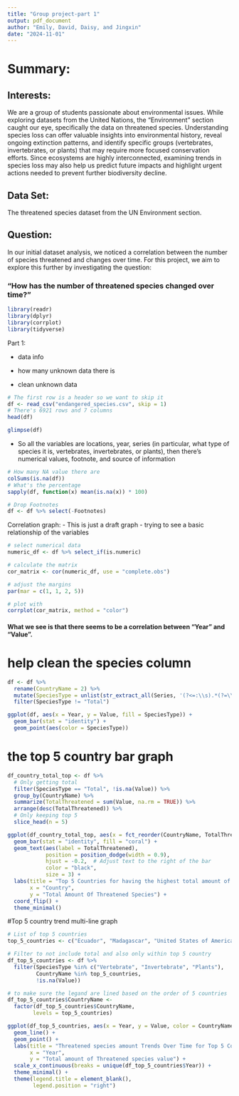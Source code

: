 ```yaml
---
title: "Group project-part 1"
output: pdf_document
author: "Emily, David, Daisy, and Jingxin"
date: "2024-11-01"
---
```


# Summary:

## Interests: 

We are a group of students passionate about environmental issues. While exploring datasets from the United Nations, the "Environment" section caught our eye, specifically the data on threatened species. Understanding species loss can offer valuable insights into environmental history, reveal ongoing extinction patterns, and identify specific groups (vertebrates, invertebrates, or plants) that may require more focused conservation efforts. Since ecosystems are highly interconnected, examining trends in species loss may also help us predict future impacts and highlight urgent actions needed to prevent further biodiversity decline.

## Data Set: 

The threatened species dataset from the UN Environment section.

## Question: 

In our initial dataset analysis, we noticed a correlation between the number of species threatened and changes over time. For this project, we aim to explore this further by investigating the question:

### "How has the number of threatened species changed over time?"

```r
library(readr)
library(dplyr)
library(corrplot)
library(tidyverse)
```

Part 1:

-   data info

-   how many unknown data there is

-   clean unknown data

```r
# The first row is a header so we want to skip it
df <- read_csv("endangered_species.csv", skip = 1)
# There's 6921 rows and 7 columns  
head(df)
```

```r
glimpse(df)
```

-   So all the variables are locations, year, series (in particular, what type of species it is, vertebrates, invertebrates, or plants), then there's numerical values, footnote, and source of information

```r
# How many NA value there are 
colSums(is.na(df))
# What's the percentage
sapply(df, function(x) mean(is.na(x)) * 100)
```

```r
# Drop Footnotes
df <- df %>% select(-Footnotes)
```

Correlation graph: - This is just a draft graph - trying to see a basic relationship of the variables

```r

# select numerical data
numeric_df <- df %>% select_if(is.numeric)

# calculate the matrix
cor_matrix <- cor(numeric_df, use = "complete.obs")

# adjust the margins 
par(mar = c(1, 1, 2, 5)) 

# plot with
corrplot(cor_matrix, method = "color")
```

#### What we see is that there seems to be a correlation between "Year" and "Value".

# help clean the species column
```r
df <- df %>%
  rename(CountryName = 2) %>%
  mutate(SpeciesType = unlist(str_extract_all(Series, '(?<=:\\s).*(?=\\s\\()'))) %>%
  filter(SpeciesType != "Total")

ggplot(df, aes(x = Year, y = Value, fill = SpeciesType)) + 
  geom_bar(stat = "identity") +
  geom_point(aes(color = SpeciesType))
```

# the top 5 country bar graph
```r
df_country_total_top <- df %>%
  # Only getting total
  filter(SpeciesType == "Total", !is.na(Value)) %>%  
  group_by(CountryName) %>%
  summarize(TotalThreatened = sum(Value, na.rm = TRUE)) %>%
  arrange(desc(TotalThreatened)) %>%
  # Only keeping top 5
  slice_head(n = 5)  

ggplot(df_country_total_top, aes(x = fct_reorder(CountryName, TotalThreatened), y = TotalThreatened)) +
  geom_bar(stat = "identity", fill = "coral") +
  geom_text(aes(label = TotalThreatened), 
            position = position_dodge(width = 0.9), 
            hjust = -0.2,  # Adjust text to the right of the bar
            color = "black", 
            size = 3) +
  labs(title = "Top 5 Countries for having the highest total amount of threatened species",
       x = "Country",
       y = "Total Amount Of Threatened Species") +
  coord_flip() +
  theme_minimal()
```
#Top 5 country trend multi-line graph
```r
# List of top 5 countries
top_5_countries <- c("Ecuador", "Madagascar", "United States of America","Indonesia", "Malaysia")

# Filter to not include total and also only within top 5 country
df_top_5_countries <- df %>%
  filter(SpeciesType %in% c("Vertebrate", "Invertebrate", "Plants"), 
         CountryName %in% top_5_countries, 
         !is.na(Value)) 

# to make sure the legand are lined based on the order of 5 countries
df_top_5_countries$CountryName <-
  factor(df_top_5_countries$CountryName,
        levels = top_5_countries)

ggplot(df_top_5_countries, aes(x = Year, y = Value, color = CountryName, group = CountryName)) +
  geom_line() +
  geom_point() +
  labs(title = "Threatened species amount Trends Over Time for Top 5 Countries",
       x = "Year",
       y = "Total amount of Threatened species value") +
  scale_x_continuous(breaks = unique(df_top_5_countries$Year)) +
  theme_minimal() +
  theme(legend.title = element_blank(), 
        legend.position = "right") 
```
